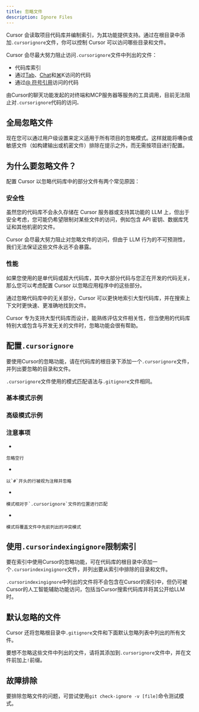 ```yaml
---
title: 忽略文件
description: Ignore Files
---
```


 
Cursor 会读取项目代码库并编制索引，为其功能提供支持。通过在根目录中添加`.cursorignore`文件，你可以控制 Cursor 可以访问哪些目录和文件。

Cursor 会尽最大努力阻止访问`.cursorignore`文件中列出的文件：

- 代码库索引
- 通过[Tab](https://docs.cursor.com/tab/overview)、[Chat](https://docs.cursor.com/chat/overview)和[⌘](https://docs.cursor.com/cmdk/overview)K访问的代码
- 通过[@ 符号引用](https://docs.cursor.com/context/@-symbols/overview)访问的代码

由Cursor的聊天功能发起的对终端和MCP服务器等服务的工具调用，目前无法阻止对`.cursorignore`代码的访问`。`

## 全局忽略文件

现在您可以通过用户级设置来定义适用于所有项目的忽略模式。这样就能将嘈杂或敏感文件（如构建输出或机密文件）排除在提示之外，而无需按项目进行配置。

## 为什么要忽略文件？

配置 Cursor 以忽略代码库中的部分文件有两个常见原因：

### 安全性

虽然您的代码库不会永久存储在 Cursor 服务器或支持其功能的 LLM 上，但出于安全考虑，您可能仍希望限制对某些文件的访问，例如包含 API 密钥、数据库凭证和其他机密的文件。

Cursor 会尽最大努力阻止对忽略文件的访问，但由于 LLM 行为的不可预测性，我们无法保证这些文件永远不会暴露。

### 性能

如果您使用的是单代码或超大代码库，其中大部分代码与您正在开发的代码无关，那么您可以考虑配置 Cursor 以忽略应用程序中的这些部分。

通过忽略代码库中的无关部分，Cursor 可以更快地索引大型代码库，并在搜索上下文时更快速、更准确地找到文件。

Cursor 专为支持大型代码库而设计，能熟练评估文件相关性，但当使用的代码库特别大或包含与开发无关的文件时，忽略功能会很有帮助。

## 配置`.cursorignore`

要使用Cursor的忽略功能，请在代码库的根目录下添加一个`.cursorignore`文件，并列出要忽略的目录和文件。

`.cursorignore`文件使用的模式匹配语法与`.gitignore`文件相同。

### 基本模式示例

### 高级模式示例

### 注意事项

- 
    
    忽略空行
    
- 
    
    以`#`开头的行被视为注释并忽略
    
- 
    
    模式相对于`.cursorignore`文件的位置进行匹配
    
- 
    
    模式将覆盖文件中先前列出的冲突模式
    

## 使用`.cursorindexingignore`限制索引

要在索引中使用Cursor的忽略功能，可在代码库的根目录中添加一个`.cursorindexingignore`文件，并列出要从索引中排除的目录和文件。

`.cursorindexingignore`中列出的文件将不会包含在Cursor的索引中，但仍可被Cursor的人工智能辅助功能访问，包括当Cursor搜索代码库并将其公开给LLM时。

## 默认忽略的文件

Cursor 还将忽略根目录中`.gitignore`文件和下面默认忽略列表中列出的所有文件。

要想不忽略这些文件中列出的文件，请将其添加到`.cursorignore`文件中，并在文件前加上`!`前缀。

## 故障排除

要排除忽略文件的问题，可尝试使用`git check-ignore -v [file]`命令测试模式。